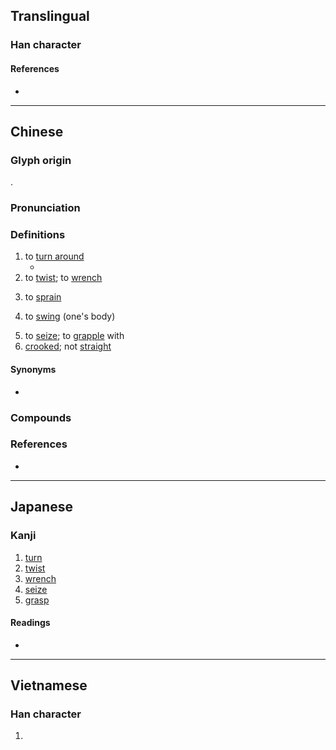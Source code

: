 {{character info}}
==Translingual==

===Han character===
{{Han char|rn=64|rad=手|as=04|sn=7|four=57015|canj=QNG|ids=⿰扌丑}}

====References====
* {{Han ref|kx=0418.160|dkj=11826|dj=0765.140|hdz=31845.030|uh=626D|ud=25197|bh=A7E1|bd=42977}}

----

==Chinese==
{{zh-forms}}

===Glyph origin===
{{Han etym}}
{{Han compound|手|丑|ls=psc|c1=s|c2=p|t1=hand}}.

===Pronunciation===
{{zh-pron
|m=niǔ
|ma=Zh-niu.ogg
|c=nau2,nau5
|h=pfs=ngiú/neú
|md=
|mn=qz,tw:liú/tw,xm,zz:niú/tw:ngiú/tw:láu
|mn_note=láu - 磱 is used in the Mainland
|mn-t=niu2/nao6
|w=
|mc=y
|oc=y
|cat=v
}}

===Definitions===
{{zh-hanzi}}

# to [[turn around]]
#* {{zh-x|^楊 ^志 聽 得{de} 弓弦 響，扭 回 身，就 鞍 上 把 那 枝 箭 只 一 綽{chāo}，綽{chāo} 在 手 裡。||ref=Shuihuzhuan}}
# to [[twist]]; to [[wrench]]
#: {{zh-x|瓶蓋 扭 不 開|unable to open a bottle cap}}
#: {{zh-x|扭 乾 啲 條 毛巾 啦|wring the towel drier|C}}
# to [[sprain]]
#: {{zh-x|把 腳踝 扭 傷 了|to have sprained my angle}}
#: {{zh-x|扭 嚫 條 腰|sprained my back|C}}
# to [[swing]] (one's body)
#: {{zh-x|扭 屁股|to shake one's butt}}
#: {{zh-x|一 扭 一 扭 地{de} 走路|to walk with a rolling gait}}
# to [[seize]]; to [[grapple]] with
# [[crooked]]; not [[straight]]

====Synonyms====
* {{q|to twist}} {{zh-l|擰|tr=nǐng}}

===Compounds===
{{zh-der|別扭|彆扭|扭傷|扭腔|扭別|扭腰|扭結|揪扭|扭項|扭筋|扭勁|扭虧|扭搭|扭身|扭轉|扭嘴兒|扭開|扭捏|扭送|扭搜|扭斷|扭力|扭曲|扭動|扭打|扭蛋|結扭|扭掠:liú-lia̍h;Min Nan|扭計|扭橋|扭擰|扭腰舞|鬧彆扭|扭扭舞|扭手扭腳|一不扭眾|七歪八扭|扭曲作直|七扭八歪|扭來扭去|歪七扭八|東扭西捏|扭股兒糖|扭頭瞥項|扭是為非|扭頭暴筋|歪歪扭扭|扭腰撒胯|扭頭折頸|扭扭屹屹|扭扭薯條}}

===References===
* {{R:yue:Hanzi}}

{{zh-cat|Elementary}}

----

==Japanese==

===Kanji===
{{ja-kanji|grade=|rs=手04}}

# [[turn]]
# [[twist]]
# [[wrench]]
# [[seize]]
# [[grasp]]

====Readings====
* {{ja-readings|on=[[じゅう]] (jū), [[にゅ]] (nyu), [[ちゅう]] (chū), [[ちゅ]] (chu)|kun=[[ねじまわす]] (nejimawasu)}}

----

==Vietnamese==

===Han character===
{{vi-readings|reading=nữu|rs=手04}}

# {{rfdef|vi|sort=手04}}